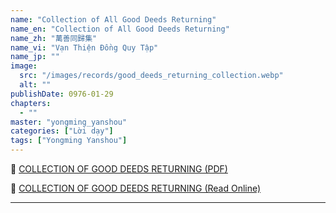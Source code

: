 ```yaml
---
name: "Collection of All Good Deeds Returning"
name_en: "Collection of All Good Deeds Returning"
name_zh: "萬善同歸集"
name_vi: "Vạn Thiện Đồng Quy Tập"
name_jp: ""
image:
  src: "/images/records/good_deeds_returning_collection.webp"
  alt: ""
publishDate: 0976-01-29
chapters:
  - ""
master: "yongming_yanshou"
categories: ["Lời dạy"]
tags: ["Yongming Yanshou"]
---
```


📖 <a href="https://hoavouu.com/images/file/_x5aNWAx0QgQAGtw/vanthiendongquy.pdf" target="_blank">COLLECTION OF GOOD DEEDS RETURNING (PDF)</a>

📖 <a href="https://thuvienhoasen.org/p21a9195/46/muc-luc" target="_blank">COLLECTION OF GOOD DEEDS RETURNING (Read Online)</a>

***
